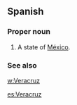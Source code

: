 ==Spanish==

===Proper noun===
{{es-proper noun}}

# A state of [[México]].

===See also===
[[w:Veracruz]]

[[es:Veracruz]]